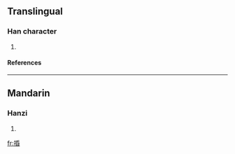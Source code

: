 ==Translingual==
===Han character===
{{Han char|rn=64|rad=手|as=08|sn=11|four=|canj=手竹心日 (QHPA)}}
# {{defn|Han|sort=手08}}
====References====
{{Han ref|kx=0435.030|dkj=12195|dj=0784.200|hdz=31902.050|uh=636A|ud=25450}}
----
==Mandarin==
===Hanzi===
{{cmn-hanzi|pin=[[jū]] (ju1), [[mín]] (min2)|wg=chü<sup>1</sup>, min<sup>2</sup>}}
# {{defn|Mandarin}}

[[fr:捪]]